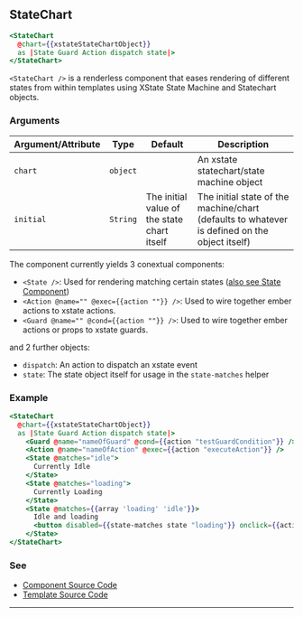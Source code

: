 ## StateChart

```handlebars
<StateChart
  @chart={{xstateStateChartObject}}
  as |State Guard Action dispatch state|>
</StateChart>
```

`<StateChart />` is a renderless component that eases rendering of different states
from within templates using XState State Machine and Statechart objects.

### Arguments

| Argument/Attribute | Type | Default | Description |
| --- | --- | --- | --- |
| `chart` | `object` |  | An xstate statechart/state machine object |
| `initial` | `String` | The initial value of the state chart itself | The initial state of the machine/chart (defaults to whatever is defined on the object itself) |

The component currently yields 3 conextual components:

- `<State />`: Used for rendering matching certain states ([also see State Component](../state/README.mdx))
- `<Action @name="" @exec={{action ""}} />`: Used to wire together ember actions to xstate actions.
- `<Guard @name="" @cond={{action ""}} />`: Used to wire together ember actions or props to xstate guards.

and 2 further objects:

- `dispatch`: An action to dispatch an xstate event
- `state`: The state object itself for usage in the `state-matches` helper

### Example

```handlebars
<StateChart
  @chart={{xstateStateChartObject}}
  as |State Guard Action dispatch state|>
    <Guard @name="nameOfGuard" @cond={{action "testGuardCondition"}} />
    <Action @name="nameOfAction" @exec={{action "executeAction"}} />
    <State @matches="idle">
      Currently Idle
    </State>
    <State @matches="loading">
      Currently Loading
    </State>
    <State @matches={{array 'loading' 'idle'}}>
      Idle and loading
      <button disabled={{state-matches state "loading"}} onclick={{action dispatch "START"}}>Load</button>
    </State>
</StateChart>
```

### See

- [Component Source Code](./index.js)
- [Template Source Code](./index.hbs)

---
